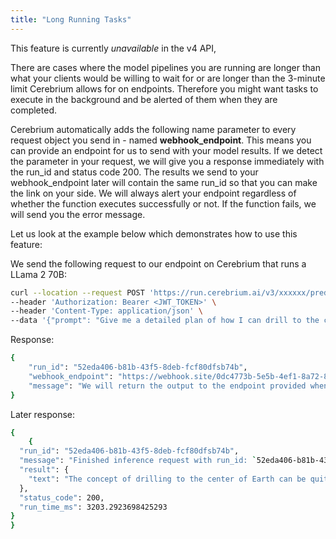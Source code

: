 ```yaml
---
title: "Long Running Tasks"
---
```


<Note>This feature is currently *unavailable* in the v4 API,</Note>

There are cases where the model pipelines you are running are longer than what your clients would be willing to wait for or are longer than the 3-minute limit Cerebrium allows for on endpoints. Therefore you might want tasks to execute in the background and be alerted of them when they are completed.

Cerebrium automatically adds the following name parameter to every request object you send in - named **webhook_endpoint**. This means you can provide an endpoint for us to send with your model results. If we detect the parameter in your request, we will give you a response immediately with the run_id and status code 200. The results we send to your webhook_endpoint later will contain the same run_id so that you can make the link on your side. We will always alert your endpoint regardless of whether the function executes successfully or not. If the function fails, we will send you the error message.

Let us look at the example below which demonstrates how to use this feature:

We send the following request to our endpoint on Cerebrium that runs a LLama 2 70B:

```bash
curl --location --request POST 'https://run.cerebrium.ai/v3/xxxxxx/predict' \
--header 'Authorization: Bearer <JWT_TOKEN>' \
--header 'Content-Type: application/json' \
--data '{"prompt": "Give me a detailed plan of how I can drill to the center of the Earth.", "webhook_endpoint": "https://webhook.site/0dc4773b-5e5b-4ef1-8a72-87065852a80e"}'
```

Response:

```bash
{
    "run_id": "52eda406-b81b-43f5-8deb-fcf80dfsb74b",
    "webhook_endpoint": "https://webhook.site/0dc4773b-5e5b-4ef1-8a72-87065852a80e",
    "message": "We will return the output to the endpoint provided when the task is complete."
}
```

Later response:

```bash
{
    {
  "run_id": "52eda406-b81b-43f5-8deb-fcf80dfsb74b",
  "message": "Finished inference request with run_id: `52eda406-b81b-43f5-8deb-fcf80d78b74b`",
  "result": {
    "text": "The concept of drilling to the center of Earth can be quite exciting but it faces a number of significant scientific and logistical challenges, most of which make the project currently impossible with current technology. But for an idea of what such a venture would entail, here is an imaginary plan:\n1. Planning and Research:\nYou'd need extensive research to understand the Earth's structure and composition. You'll need data on the Earth's core, how temperature and pressure increase with depth, current drilling technology, potential hazards and contingities.\n2. Site Selection:\nChoose a drilling site. Ideally, it would be a place with a relatively thin crust making the journey shorter. The oceanic crust is much thinner compared to the continental crust.\n3. Drill Design:\nYou might have to design a new drill to withstand extreme temperatures and pressures. The further down the Earth you go, the hotter and more pressurized it becomes. You would need a drill made from extremely heat and pressure-resistant materials, perhaps with in-built cooling mechanisms.\n4. Journey Begins:\nStart drilling. However, today's technology can only drill approximately 12 kilometers into the Earth's crust. It's a bit like the thickness of an eggshell compared to the radius of the egg. "
  },
  "status_code": 200,
  "run_time_ms": 3203.2923698425293
}
}
```
